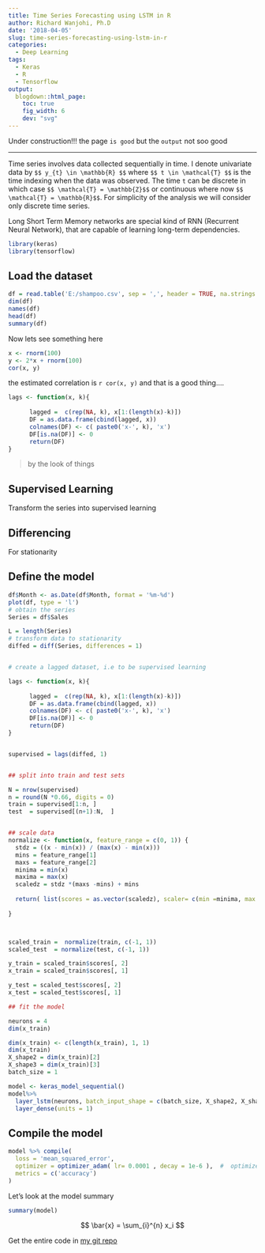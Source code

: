 ```yaml
---
title: Time Series Forecasting using LSTM in R
author: Richard Wanjohi, Ph.D
date: '2018-04-05'
slug: time-series-forecasting-using-lstm-in-r
categories:
  - Deep Learning
tags:
  - Keras
  - R
  - Tensorflow
output:
  blogdown::html_page:
    toc: true
    fig_width: 6
    dev: "svg"
---
```


Under construction!!! 
the page `is good` but the `output` not soo good 

<!--more-->

***
Time series involves data collected sequentially in time. I denote univariate data by `$$ y_{t} \in \mathbb{R} $$`  where `$$ t \in \mathcal{T} $$` is the time indexing when the data was observed. The time ``t`` can be discrete in which case `$$ \mathcal{T} = \mathbb{Z}$$` or continuous  where now `$$ \mathcal{T} = \mathbb{R}$$`. For simplicity of the analysis we will consider only discrete time series.

Long Short Term Memory networks are special kind of RNN (Recurrent Neural Network), that are capable of learning long-term dependencies.

```r
library(keras)
library(tensorflow)

```

## Load the dataset
```r
df = read.table('E:/shampoo.csv', sep = ',', header = TRUE, na.strings = 'NULL')
dim(df)
names(df)
head(df)
summary(df)

```



Now lets see something here


```r
x <- rnorm(100)
y <- 2*x + rnorm(100)
cor(x, y)
```

the estimated correlation is `r cor(x, y)` and that is a good thing....


```r

lags <- function(x, k){
    
      lagged =  c(rep(NA, k), x[1:(length(x)-k)])
      DF = as.data.frame(cbind(lagged, x))
      colnames(DF) <- c( paste0('x-', k), 'x')
      DF[is.na(DF)] <- 0
      return(DF)
}
```

> by the look of things


## Supervised Learning

Transform the series into supervised learning

## Differencing 

For stationarity 

## Define the model
```r
df$Month <- as.Date(df$Month, format = '%m-%d')
plot(df, type = 'l')
# obtain the series
Series = df$Sales

L = length(Series)
# transform data to stationarity
diffed = diff(Series, differences = 1)


# create a lagged dataset, i.e to be supervised learning

lags <- function(x, k){
    
      lagged =  c(rep(NA, k), x[1:(length(x)-k)])
      DF = as.data.frame(cbind(lagged, x))
      colnames(DF) <- c( paste0('x-', k), 'x')
      DF[is.na(DF)] <- 0
      return(DF)
}


supervised = lags(diffed, 1)


## split into train and test sets

N = nrow(supervised)
n = round(N *0.66, digits = 0)
train = supervised[1:n, ]
test  = supervised[(n+1):N,  ]


## scale data
normalize <- function(x, feature_range = c(0, 1)) {
  stdz = ((x - min(x)) / (max(x) - min(x)))
  mins = feature_range[1]
  maxs = feature_range[2]
  minima = min(x)
  maxima = max(x)
  scaledz = stdz *(maxs -mins) + mins
  
  return( list(scores = as.vector(scaledz), scaler= c(min =minima, max = maxima)) )
  
}



scaled_train =  normalize(train, c(-1, 1))
scaled_test  = normalize(test, c(-1, 1))

y_train = scaled_train$scores[, 2]
x_train = scaled_train$scores[, 1]

y_test = scaled_test$scores[, 2]
x_test = scaled_test$scores[, 1]

## fit the model

neurons = 4
dim(x_train)

dim(x_train) <- c(length(x_train), 1, 1)
dim(x_train)
X_shape2 = dim(x_train)[2]
X_shape3 = dim(x_train)[3]
batch_size = 1

```




```r

model <- keras_model_sequential() 
model%>%
  layer_lstm(neurons, batch_input_shape = c(batch_size, X_shape2, X_shape3), stateful= TRUE)%>%
  layer_dense(units = 1)
```

## Compile the model

``` r
model %>% compile(
  loss = 'mean_squared_error',
  optimizer = optimizer_adam( lr= 0.0001 , decay = 1e-6 ),  #  optimizer_sgd(lr = 0.02),
  metrics = c('accuracy')
)

```

Let's look at the model summary

```r
summary(model)
```

$$ \bar{x} =  \sum_{i}^{n} x_i $$


Get the entire code in [my git repo](https://github.com/rwanjohi/Keras-in-R)

